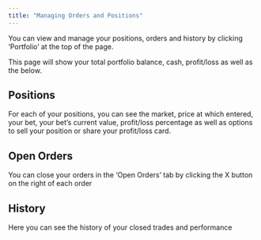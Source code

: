 ```yaml
---
title: "Managing Orders and Positions"
---
```

You can view and manage your positions, orders and history by clicking ‘Portfolio’ at the top of the page. 

This page will show your total portfolio balance, cash, profit/loss as well as the below. 

## Positions
For each of your positions, you can see the market, price at which entered, your bet, your bet’s current value, profit/loss percentage as well as options to sell your position or share your profit/loss card. 


## Open Orders
You can close your orders in the ‘Open Orders’ tab by clicking the X button on the right of each order 

## History
Here you can see the history of your closed trades and performance